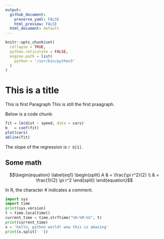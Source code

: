```yaml
---
output:
  github_document: 
    preserve_yaml: FALSE
    html_preview: FALSE
  html_document: default
---
```


<!-- basic.md is generated from basic.Rmd. Please edit that file -->

```r
knitr::opts_chunk$set(
  collapse = TRUE, 
  python.reticulate = FALSE,
  engine.path = list(
    python = '/usr/bin/python3'
  )
)
```

# This is a title

This is first Paragraph
This is still the first praagraph.


Below is a code chunk:

```r
fit = lm(dist ~ speed, data = cars)
b   = coef(fit)
plot(cars)
abline(fit)
```

The slope of the regression is `r b[1]`.

## Some math
$$\begin{equation} \label{eq1}
\begin{split}
A & = \frac{\pi r^2}{2} \\
  & = \frac{1}{2} \pi r^2
\end{split}
\end{equation}$$

In R, the character
\# indicates a comment.

```python
import sys
import time
print(sys.version)
t = time.localtime()
current_time = time.strftime("%H:%M:%S", t)
print(current_time)
x = 'hello, python world! wow this is amazing'
print(x.split(' '))
```

